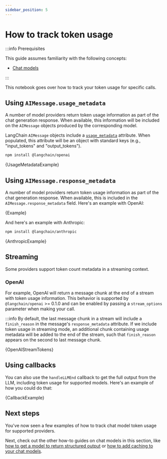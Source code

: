 ```yaml
---
sidebar_position: 5
---
```


# How to track token usage

:::info Prerequisites

This guide assumes familiarity with the following concepts:

- [Chat models](/docs/concepts/#chat-models)

:::

This notebook goes over how to track your token usage for specific calls.

## Using `AIMessage.usage_metadata`

A number of model providers return token usage information as part of the chat generation response. When available, this information will be included on the `AIMessage` objects produced by the corresponding model.

LangChain `AIMessage` objects include a [`usage_metadata`](https://api.js.langchain.com/classes/langchain_core_messages.AIMessage.html#usage_metadata) attribute. When populated, this attribute will be an object with standard keys (e.g., "input_tokens" and "output_tokens").


<IntegrationInstallTooltip></IntegrationInstallTooltip>

```bash npm2yarn
npm install @langchain/openai
```


<CodeBlock language="typescript">{UsageMetadataExample}</CodeBlock>

## Using `AIMessage.response_metadata`

A number of model providers return token usage information as part of the chat generation response. When available, this is included in the `AIMessage.response_metadata` field.
Here's an example with OpenAI:


<CodeBlock language="typescript">{Example}</CodeBlock>

And here's an example with Anthropic:


```bash npm2yarn
npm install @langchain/anthropic
```

<CodeBlock language="typescript">{AnthropicExample}</CodeBlock>

## Streaming

Some providers support token count metadata in a streaming context.

### OpenAI

For example, OpenAI will return a message chunk at the end of a stream with token usage information. This behavior is supported by `@langchain/openai` >= 0.1.0 and can be enabled by passing a `stream_options` parameter when making your call.

:::info
By default, the last message chunk in a stream will include a `finish_reason` in the message's `response_metadata` attribute. If we include token usage in streaming mode, an additional chunk containing usage metadata will be added to the end of the stream, such that `finish_reason` appears on the second to last message chunk.


<CodeBlock language="typescript">{OpenAIStreamTokens}</CodeBlock>

## Using callbacks

You can also use the `handleLLMEnd` callback to get the full output from the LLM, including token usage for supported models.
Here's an example of how you could do that:


<CodeBlock language="typescript">{CallbackExample}</CodeBlock>

## Next steps

You've now seen a few examples of how to track chat model token usage for supported providers.

Next, check out the other how-to guides on chat models in this section, like [how to get a model to return structured output](/docs/how_to/structured_output) or [how to add caching to your chat models](/docs/how_to/chat_model_caching).
